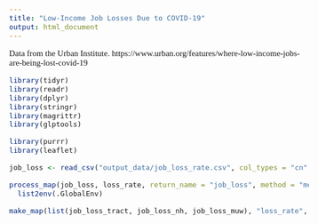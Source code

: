 ---
title: "Low-Income Job Losses Due to COVID-19"
output: html_document
---

<style type="text/css">
h1 {
  text-align: center;
}
h1,h2,h3,h4,h5,h6 {
  font-family: "Museo Sans 300";
}
body{
  font-family: "Museo Sans 300";
  font-size: 15px;
}
</style>

Data from the Urban Institute.
https://www.urban.org/features/where-low-income-jobs-are-being-lost-covid-19

```{r setup, message = FALSE, echo = FALSE}
library(tidyr)
library(readr)
library(dplyr)
library(stringr)
library(magrittr)
library(glptools)

library(purrr)
library(leaflet)
```

```{r}
job_loss <- read_csv("output_data/job_loss_rate.csv", col_types = "cn")

process_map(job_loss, loss_rate, return_name = "job_loss", method = "mean") %>% 
  list2env(.GlobalEnv)

make_map(list(job_loss_tract, job_loss_nh, job_loss_muw), "loss_rate", "Job Loss", "Job Loss")
```





